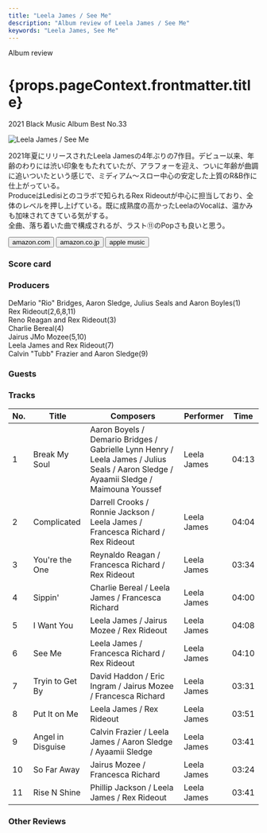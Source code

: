 ```yaml
---
title: "Leela James / See Me"
description: "Album review of Leela James / See Me"
keywords: "Leela James, See Me"
---
```






<p className="largeP">Album review</p>
<h1 className="h1--no--margin">{props.pageContext.frontmatter.title}</h1>
<p className="largeP">
  <Link to="/best50/2021/">2021 Black Music Album Best No.33</Link>
</p>

<Row  className="image-card-group">
	<Column colMd={3} colLg={4} noGutterMdLeft="">
       <ImageCard>

![Leela James / See Me](../../images/cd/leelajames6L.jpg)

</ImageCard>
	</Column>
	<Column colMd={4} colLg={8} noGutterMdLeft="">
		<p>
			2021年夏にリリースされたLeela Jamesの4年ぶりの7作目。デビュー以来、年齢のわりには渋い印象をもたれていたが、アラフォーを迎え、ついに年齢が曲調に追いついたという感じで、ミディアム～スロー中心の安定した上質のR&B作に仕上がっている。
			<br/>ProduceはLedisiとのコラボで知られるRex Rideoutが中心に担当しており、全体のレベルを押し上げている。既に成熟度の高かったLeelaのVocalは、温かみも加味されてきている気がする。
			<br/>全曲、落ち着いた曲で構成されるが、ラスト⑪のPopさも良いと思う。
		</p>
		<div>
		  <Button className="button-right-mergin"  href="https://amzn.to/3vMXtPG" renderIcon={ArrowUpRight} size='sm' kind='primary'>
  	    amazon.com
  	  </Button>
  	  <Button className="button-right-mergin"  href="https://amzn.to/3vHMrLM" renderIcon={ArrowUpRight} size='sm' kind='secondary'>
  	    amazon.co.jp
  	  </Button>
  	  <Button className="button-right-mergin"  href="https://apple.co/3LUsqHG" renderIcon={ArrowUpRight} size='sm' kind='tertiary'>
  	    apple music
  	  </Button>
			<AdvJS2/>
		</div>
	</Column>
</Row>
<Row >
	<Column colMd={4} colLg={4} noGutterMdLeft="">
		<div>
		  <h3>Score card</h3>
			<SliderJS1 value="5" />
		  <SliderJS2 value="3" />
			<SliderJS3 value="1" />
		  <SliderJS4 value="8" />
		</div>
	</Column>
	<Column colMd={8} colLg={8} noGutterMdLeft="">
		<div>
			<h3>Producers</h3>
			<p>
				DeMario "Rio" Bridges, Aaron Sledge, Julius Seals and Aaron Boyles(1)
				<br/>Rex Rideout(2,6,8,11)
				<br/>Reno Reagan and Rex Rideout(3)
				<br/>Charlie Bereal(4)
				<br/>Jairus JMo Mozee(5,10)
				<br/>Leela James and Rex Rideout(7)
				<br/>Calvin "Tubb" Frazier and Aaron Sledge(9)
			</p>
			<h3>Guests</h3>
			<p>
			</p>
		</div>
	</Column>
</Row>

<h3>Tracks</h3>

| No. | Title             | Composers                                                                                                                             | Performer   | Time  |
| --- | ----------------- | ------------------------------------------------------------------------------------------------------------------------------------- | ----------- | ----- |
| 1   | Break My Soul     | Aaron Boyels / Demario Bridges / Gabrielle Lynn Henry / Leela James / Julius Seals / Aaron Sledge / Ayaamii Sledge / Maimouna Youssef | Leela James | 04:13 |
| 2   | Complicated       | Darrell Crooks / Ronnie Jackson / Leela James / Francesca Richard / Rex Rideout                                                       | Leela James | 04:04 |
| 3   | You're the One    | Reynaldo Reagan / Francesca Richard / Rex Rideout                                                                                     | Leela James | 03:34 |
| 4   | Sippin'           | Charlie Bereal / Leela James / Francesca Richard                                                                                      | Leela James | 04:00 |
| 5   | I Want You        | Leela James / Jairus Mozee / Rex Rideout                                                                                              | Leela James | 04:08 |
| 6   | See Me            | Leela James / Francesca Richard / Rex Rideout                                                                                         | Leela James | 04:10 |
| 7   | Tryin to Get By   | David Haddon / Eric Ingram / Jairus Mozee / Francesca Richard                                                                         | Leela James | 03:31 |
| 8   | Put It on Me      | Leela James / Rex Rideout                                                                                                             | Leela James | 03:51 |
| 9   | Angel in Disguise | Calvin Frazier / Leela James / Aaron Sledge / Ayaamii Sledge                                                                          | Leela James | 03:41 |
| 10  | So Far Away       | Jairus Mozee / Francesca Richard                                                                                                      | Leela James | 03:24 |
| 11  | Rise N Shine      | Phillip Jackson / Leela James / Rex Rideout                                                                                           | Leela James | 03:41 |

<h3>Other Reviews</h3>

<Row>
  <Column colMd={3} colLg={3} noGutterMdLeft>
    <Review1 />
  </Column>
</Row>

<AdvJS3 />
